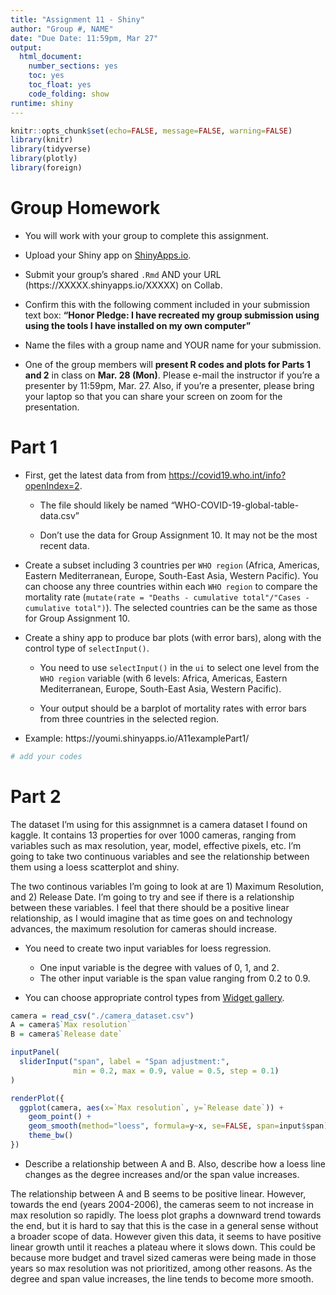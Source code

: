 ```yaml
---
title: "Assignment 11 - Shiny"
author: "Group #, NAME"
date: "Due Date: 11:59pm, Mar 27"
output:
  html_document:
    number_sections: yes
    toc: yes
    toc_float: yes
    code_folding: show
runtime: shiny    
---
```


```r
knitr::opts_chunk$set(echo=FALSE, message=FALSE, warning=FALSE)
library(knitr)
library(tidyverse)
library(plotly)
library(foreign)
```

# Group Homework 

- You will work with your group to complete this assignment.

- Upload your Shiny app on [ShinyApps.io](https://www.shinyapps.io).

- Submit your group's shared `.Rmd` AND your URL (https://XXXXX.shinyapps.io/XXXXX) on Collab.

- Confirm this with the following comment included in your submission text box: **"Honor Pledge: I have recreated my group submission using using the tools I have installed on my own computer"**
    
- Name the files with a group name and YOUR name for your submission.

- One of the group members will **present R codes and plots for Parts 1 and 2** in class on **Mar. 28 (Mon)**. Please e-mail the instructor if you're a presenter by 11:59pm, Mar. 27. Also, if you're a presenter, please bring your laptop so that you can share your screen on zoom for the presentation.

# Part 1

- First, get the latest data from from [https://covid19.who.int/info?openIndex=2](https://covid19.who.int/info?openIndex=2).
      
   - The file should likely be named "WHO-COVID-19-global-table-data.csv"
      
   - Don't use the data for Group Assignment 10. It may not be the most recent data. 

- Create a subset including 3 countries per `WHO region` (Africa, Americas, Eastern Mediterranean, Europe, South-East Asia, Western Pacific). You can choose any three countries within each `WHO region` to compare the mortality rate (`mutate(rate = "Deaths - cumulative total"/"Cases - cumulative total")`). The selected countries can be the same as those for Group Assignment 10.

- Create a shiny app to produce bar plots (with error bars), along with the control type of `selectInput()`.

     - You need to use `selectInput()` in the `ui` to select one level from the `WHO region` variable (with 6 levels: Africa, Americas, Eastern Mediterranean, Europe, South-East Asia, Western Pacific). 
     
     - Your output should be a barplot of mortality rates with error bars from three countries in the selected region. 

- Example: https://youmi.shinyapps.io/A11examplePart1/

```r
# add your codes 
```

# Part 2

The dataset I'm using for this assignmnet is a camera dataset I found on kaggle. It contains 13 properties for over 1000 cameras, ranging from variables such as max resolution, year, model, effective pixels, etc. I'm going to take two continuous variables and see the relationship between them using a loess scatterplot and shiny.
   
The two continous variables I'm going to look at are 1) Maximum Resolution, and 2) Release Date. I'm going to try and see if there is a relationship between these variables. I feel that there should be a positive linear relationship, as I would imagine that as time goes on and technology advances, the maximum resolution for cameras should increase.

- You need to create two input variables for loess regression. 

    - One input variable is the degree with values of 0, 1, and 2.
    - The other input variable is the span value ranging from 0.2 to 0.9.
   
- You can choose appropriate control types from [Widget gallery](https://shiny.rstudio.com/gallery/widget-gallery.html).
     
```r

camera = read_csv("./camera_dataset.csv")
A = camera$`Max resolution`
B = camera$`Release date`

inputPanel(
  sliderInput("span", label = "Span adjustment:",
              min = 0.2, max = 0.9, value = 0.5, step = 0.1)
)

renderPlot({
  ggplot(camera, aes(x=`Max resolution`, y=`Release date`)) +
    geom_point() +
    geom_smooth(method="loess", formula=y~x, se=FALSE, span=input$span) +
    theme_bw()
})

```

- Describe a relationship between A and B. Also, describe how a loess line changes as the degree increases and/or the span value increases.

The relationship between A and B seems to be positive linear. However, towards the end (years 2004-2006), the cameras seem to not increase in max resolution so rapidly. The loess plot graphs a downward trend towards the end, but it is hard to say that this is the case in a general sense without a broader scope of data. However given this data, it seems to have positive linear growth until it reaches a plateau where it slows down. This could be because more budget and travel sized cameras were being made in those years so max resolution was not prioritized, among other reasons. As the degree and span value increases, the line tends to become more smooth. 